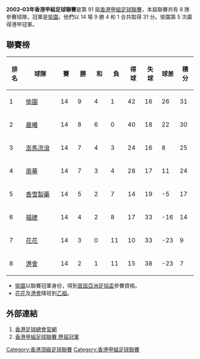 '''2002–03年香港甲組足球聯賽'''是第 91 屆[[香港甲組足球聯賽|香港甲組足球聯賽]]，本屆聯賽共有 8 隊參賽球隊，冠軍是[[愉園體育會|愉園]]，他們以 14 場 9 勝 4 和 1 合共取得 31 分。愉園第 5 次贏得港甲冠軍。

== 聯賽榜 ==
{| class="wikitable" style="text-align:center;"
|-
!width=33|排名
!width=100|球隊
!width=33|賽
!width=33|勝
!width=33|和
!width=33|負
!width=33|得球
!width=33|失球
!width=33|球差
!width=33|積分
|- bgcolor=lightgreen
|1 ||style="text-align:left;"| [[愉園體育會|愉園]] || 14 || 9 || 4 || 1 || 42 || 16|| 26 || 31
|-
|2 ||style="text-align:left;"| [[晨曦|晨曦]] || 14 || 8 || 6 || 0 || 40 || 18 || 22 || 30 
|-
|3 ||style="text-align:left;"| [[澎馬流浪|澎馬流浪]]  || 14 || 7 || 4 || 3 || 24 || 16 || 8 || 25
|-
|4 ||style="text-align:left;"| [[南華足球隊|南華]] ||  14 || 7 || 3 || 4 || 28 || 17 || 11 || 24 
|-
|5 ||style="text-align:left;"| [[香雪製藥足球隊|香雪製藥]] ||  14 || 5 || 2 || 7 || 14 || 19 || -5 || 17 
|-
|6 ||style="text-align:left;"| [[香港福建體育會|福建]] ||  14 || 4 || 2 || 8 || 17 || 33 || -16 || 14 
|- bgcolor=pink
|7 ||style="text-align:left;"| [[花花足球會|花花]]|| 14 || 3 || 0 || 11 || 10 || 33 || -23 || 9
|- bgcolor=pink
|8 ||style="text-align:left;"| [[香港足球會|港會]]|| 14 || 2 || 1 || 11 || 15 || 38 || -23 || 7
|}
* [[愉園體育會|愉園]]以聯賽冠軍身份，得到[[2004年亞洲足協盃|首屆亞洲足協盃]]參賽資格。
* [[花花足球會|花花]]及[[香港足球會|港會]]降班到[[香港乙組足球聯賽|乙組]]。

== 外部連結 ==
#[https://www.hkfa.com/ 香港足球總會官網]{{Wayback|url=https://www.hkfa.com/ |date=20190103174738 }}
#[http://www.rsssf.com/tablesh/hkchamp.html 香港甲組足球聯賽 歷屆冠軍]{{Wayback|url=http://www.rsssf.com/tablesh/hkchamp.html |date=20120205190654 }}

{{港甲賽季}}

[[Category:香港頂級足球聯賽|Category:香港頂級足球聯賽]]
[[Category:香港甲組足球聯賽|Category:香港甲組足球聯賽]]


{{soccer-stub}}